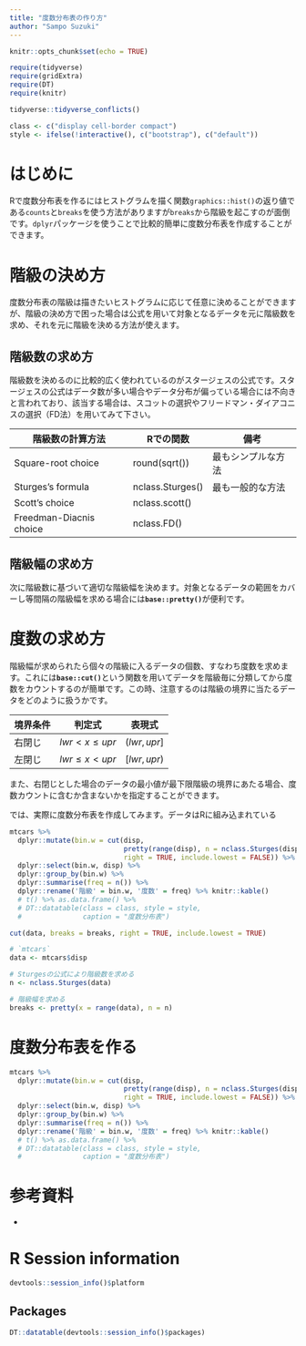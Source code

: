 ---
title: "度数分布表の作り方"
author: "Sampo Suzuki"
---

```{r setup, include=FALSE}
knitr::opts_chunk$set(echo = TRUE)

require(tidyverse)
require(gridExtra)
require(DT)
require(knitr)

tidyverse::tidyverse_conflicts()

class <- c("display cell-border compact")
style <- ifelse(!interactive(), c("bootstrap"), c("default"))
```

# はじめに
Rで度数分布表を作るにはヒストグラムを描く関数`graphics::hist()`の返り値である`counts`と`breaks`を使う方法がありますが`breaks`から階級を起こすのが面倒です。`dplyr`パッケージを使うことで比較的簡単に度数分布表を作成することができます。

# 階級の決め方
度数分布表の階級は描きたいヒストグラムに応じて任意に決めることができますが、階級の決め方で困った場合は公式を用いて対象となるデータを元に階級数を求め、それを元に階級を決める方法が使えます。

## 階級数の求め方
階級数を決めるのに比較的広く使われているのがスタージェスの公式です。スタージェスの公式はデータ数が多い場合やデータ分布が偏っている場合には不向きと言われており、該当する場合は、スコットの選択やフリードマン・ダイアコニスの選択（FD法）を用いてみて下さい。

階級数の計算方法        | Rでの関数        | 備考
------------------------|------------------|--------------------
Square-root choice      | round(sqrt())    | 最もシンプルな方法
Sturges's formula       | nclass.Sturges() | 最も一般的な方法
Scott's choice          | nclass.scott()   |  
Freedman-Diacnis choice | nclass.FD()      | 

## 階級幅の求め方
次に階級数に基づいて適切な階級幅を決めます。対象となるデータの範囲をカバーし等間隔の階級幅を求める場合には**`base::pretty()`**が便利です。

# 度数の求め方
階級幅が求められたら個々の階級に入るデータの個数、すなわち度数を求めます。これには**`base::cut()`**という関数を用いてデータを階級毎に分類してから度数をカウントするのが簡単です。この時、注意するのは階級の境界に当たるデータをどのように扱うかです。

境界条件 | 判定式              | 表現式
---------|---------------------|--------------
右閉じ   | $lwr \lt x \le upr$ | $(lwr, upr]$
左閉じ   | $lwr \le x \lt upr$ | $[lwr, upr)$

また、右閉じとした場合のデータの最小値が最下限階級の境界にあたる場合、度数カウントに含むか含まないかを指定することができます。

では、実際に度数分布表を作成してみます。データはRに組み込まれている


```{r}
mtcars %>% 
  dplyr::mutate(bin.w = cut(disp,
                            pretty(range(disp), n = nclass.Sturges(disp)),
                            right = TRUE, include.lowest = FALSE)) %>% 
  dplyr::select(bin.w, disp) %>% 
  dplyr::group_by(bin.w) %>% 
  dplyr::summarise(freq = n()) %>%
  dplyr::rename('階級' = bin.w, '度数' = freq) %>% knitr::kable()
  # t() %>% as.data.frame() %>%
  # DT::datatable(class = class, style = style,
  #               caption = "度数分布表")
```




```{r, eval=FALSE}
cut(data, breaks = breaks, right = TRUE, include.lowest = TRUE)
```



```{r, eval=FALSE}
# `mtcars`
data <- mtcars$disp

# Sturgesの公式により階級数を求める
n <- nclass.Sturges(data)

# 階級幅を求める
breaks <- pretty(x = range(data), n = n)
```


# 度数分布表を作る
```{r}
mtcars %>% 
  dplyr::mutate(bin.w = cut(disp,
                            pretty(range(disp), n = nclass.Sturges(disp)),
                            right = TRUE, include.lowest = FALSE)) %>% 
  dplyr::select(bin.w, disp) %>% 
  dplyr::group_by(bin.w) %>% 
  dplyr::summarise(freq = n()) %>%
  dplyr::rename('階級' = bin.w, '度数' = freq) %>% knitr::kable()
  # t() %>% as.data.frame() %>%
  # DT::datatable(class = class, style = style,
  #               caption = "度数分布表")
```

# 参考資料
* 

# R Session information
```{r}
devtools::session_info()$platform
```
## Packages
```{r}
DT::datatable(devtools::session_info()$packages)
```